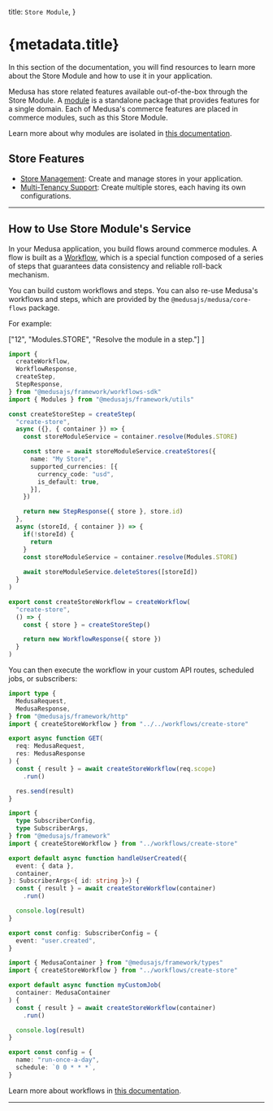 
  title: `Store Module`,
}

# {metadata.title}

In this section of the documentation, you will find resources to learn more about the Store Module and how to use it in your application.

Medusa has store related features available out-of-the-box through the Store Module. A [module](!docs!/learn/fundamentals/modules) is a standalone package that provides features for a single domain. Each of Medusa's commerce features are placed in commerce modules, such as this Store Module.

<Note>

Learn more about why modules are isolated in [this documentation](!docs!/learn/fundamentals/modules/isolation).

</Note>

## Store Features

- [Store Management](/references/store/models/Store): Create and manage stores in your application.
- [Multi-Tenancy Support](/references/store/models/Store): Create multiple stores, each having its own configurations.

---

## How to Use Store Module's Service

In your Medusa application, you build flows around commerce modules. A flow is built as a [Workflow](!docs!/learn/fundamentals/workflows), which is a special function composed of a series of steps that guarantees data consistency and reliable roll-back mechanism. 

You can build custom workflows and steps. You can also re-use Medusa's workflows and steps, which are provided by the `@medusajs/medusa/core-flows` package.

For example:

  ["12", "Modules.STORE", "Resolve the module in a step."]
]

```ts title="src/workflows/create-store.ts" highlights={highlights}
import { 
  createWorkflow, 
  WorkflowResponse,
  createStep,
  StepResponse,
} from "@medusajs/framework/workflows-sdk"
import { Modules } from "@medusajs/framework/utils"

const createStoreStep = createStep(
  "create-store",
  async ({}, { container }) => {
    const storeModuleService = container.resolve(Modules.STORE)

    const store = await storeModuleService.createStores({
      name: "My Store",
      supported_currencies: [{
        currency_code: "usd",
        is_default: true,
      }],
    })

    return new StepResponse({ store }, store.id)
  },
  async (storeId, { container }) => {
    if(!storeId) {
      return
    }
    const storeModuleService = container.resolve(Modules.STORE)
    
    await storeModuleService.deleteStores([storeId])
  }
)

export const createStoreWorkflow = createWorkflow(
  "create-store",
  () => {
    const { store } = createStoreStep()

    return new WorkflowResponse({ store })
  }
)
```

You can then execute the workflow in your custom API routes, scheduled jobs, or subscribers:

<CodeTabs group="resource-types">
  <CodeTab label="API Route" value="api-route">
    
```ts title="src/api/workflow/route.ts" highlights={[["11"], ["12"]]} collapsibleLines="1-6" expandButtonLabel="Show Imports"
import type {
  MedusaRequest,
  MedusaResponse,
} from "@medusajs/framework/http"
import { createStoreWorkflow } from "../../workflows/create-store"

export async function GET(
  req: MedusaRequest,
  res: MedusaResponse
) {
  const { result } = await createStoreWorkflow(req.scope)
    .run()

  res.send(result)
}
```

  </CodeTab>
  <CodeTab label="Subscriber" value="subscriber">
    
```ts title="src/subscribers/user-created.ts" highlights={[["11"], ["12"]]} collapsibleLines="1-6" expandButtonLabel="Show Imports"
import {
  type SubscriberConfig,
  type SubscriberArgs,
} from "@medusajs/framework"
import { createStoreWorkflow } from "../workflows/create-store"

export default async function handleUserCreated({
  event: { data },
  container,
}: SubscriberArgs<{ id: string }>) {
  const { result } = await createStoreWorkflow(container)
    .run()

  console.log(result)
}

export const config: SubscriberConfig = {
  event: "user.created",
}
```

  </CodeTab>
  <CodeTab label="Scheduled Job" value="scheduled-job">
    
```ts title="src/jobs/run-daily.ts" highlights={[["7"], ["8"]]}
import { MedusaContainer } from "@medusajs/framework/types"
import { createStoreWorkflow } from "../workflows/create-store"

export default async function myCustomJob(
  container: MedusaContainer
) {
  const { result } = await createStoreWorkflow(container)
    .run()

  console.log(result)
}

export const config = {
  name: "run-once-a-day",
  schedule: `0 0 * * *`,
}
```

  </CodeTab>
</CodeTabs>

Learn more about workflows in [this documentation](!docs!/learn/fundamentals/workflows).

---

<CommerceModuleSections name="Store" />
